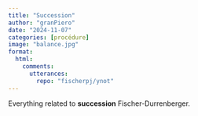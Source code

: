 ```yaml
---
title: "Succession"
author: "granPiero"
date: "2024-11-07"
categories: [procédure]
image: "balance.jpg"
format: 
  html:
    comments:
      utterances: 
        repo: "fischerpj/ynot"
---
```


Everything related to **succession** Fischer-Durrenberger.
